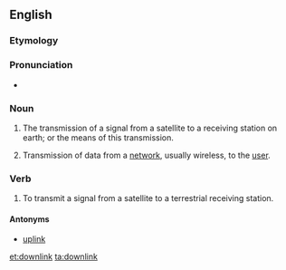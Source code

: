 ==English==
{{wikipedia}}

===Etymology===

{{prefix|down|link|lang=en}}

===Pronunciation===

* {{IPA|ˈdaʊnlɪŋk|lang=en}}

===Noun===
{{en-noun}}

# {{context|telecommunications|lang=en}} The transmission of a signal from a satellite to a receiving station on earth; or the means of this transmission.
# {{context|telecommunications|lang=en}} Transmission of data from a [[network]], usually wireless, to the [[user]].

===Verb===
{{en-verb}}

# To transmit a signal from a satellite to a terrestrial receiving station.

====Antonyms====
* [[uplink]]

[[et:downlink]]
[[ta:downlink]]